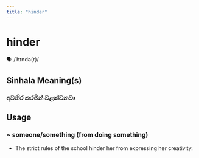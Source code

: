 ```yaml
---
title: "hinder"
---
```


# hinder

🗣️ /ˈhɪndə(r)/

## Sinhala Meaning(s)

### අවහිර කරමින් වළක්වනවා

## Usage

### ~ someone/something (from doing something)

- The strict rules of the school hinder her from expressing her creativity.

